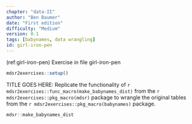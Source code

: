 ```yaml
---
chapter: "data-II"
author: "Ben Baumer"
date: "First edition"
difficulty: "Medium"
version: 0.1
tags: [babynames, data wrangling]
id: girl-iron-pen 
---
```


(ref:girl-iron-pen) Exercise in file girl-iron-pen

```r
mdsr2exercises::setup()
```

TITLE GOES HERE: Replicate the functionality of `r mdsr2exercises::func_macro(make_babynames_dist)` from the `r mdsr2exercises::pkg_macro(mdsr)` package to wrangle the original tables from the `r mdsr2exercises::pkg_macro(babynames)` package.


<!--begin-answer-->
```r
mdsr::make_babynames_dist
```
<!--end-answer-->

